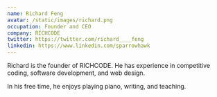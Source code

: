 ```yaml
---
name: Richard Feng
avatar: /static/images/richard.png
occupation: Founder and CEO
company: RICHCODE
twitter: https://twitter.com/richard____feng
linkedin: https://www.linkedin.com/sparrowhawk
---
```


Richard is the founder of RICHCODE. He has experience in competitive coding, software development, and web design.

In his free time, he enjoys playing piano, writing, and teaching.
